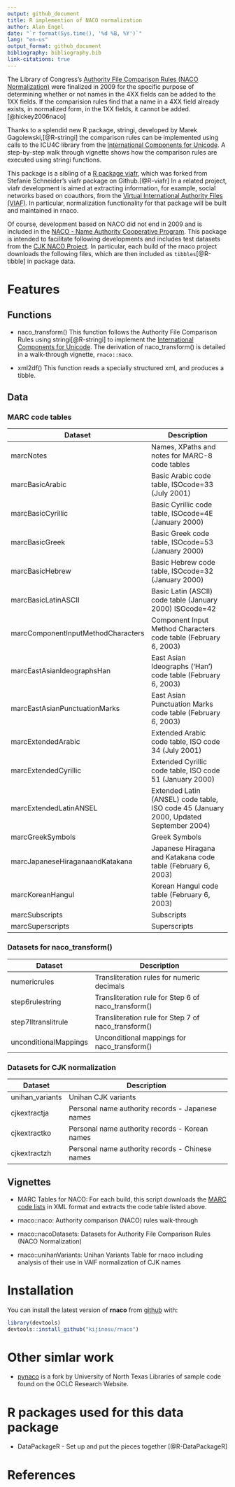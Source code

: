 ```yaml
---
output: github_document
title: R implemention of NACO normalization
author: Alan Engel
date: "`r format(Sys.time(), '%d %B, %Y')`"
lang: "en-us"
output_format: github_document
bibliography: bibliography.bib
link-citations: true
---
```


The Library of Congress's [Authority File Comparison Rules (NACO Normalization)](https://www.loc.gov/aba/pcc/naco/normrule-2.html)
were finalized in 2009 for the specific purpose of determining whether or not names in the 4XX fields
can be added to the 1XX fields. If the comparision rules find that a name in a 4XX field already exists,
in normalized form, in the 1XX fields, it cannot be added.[@hickey2006naco]

Thanks to a splendid new R package, stringi, developed by Marek Gagolewski,[@R-stringi] the comparison rules
can be implemented using calls to the ICU4C library from the [International Components for Unicode](https://icu.unicode.org/).
A step-by-step walk through vignette shows how the comparison rules are executed using stringi functions.

This package is a sibling of a [R package viafr](https://github.com/kijinosu/viafr), which was forked
from Stefanie Schneider's viafr package on Github.[@R-viafr] In a related project, viafr development is
aimed at extracting information, for example, social networks based on coauthors, from the
[Virtual International Authority Files (VIAF)](https://viaf.org/). In particular, normalization functionality
for that package will be built and maintained in rnaco.

Of course, development based on NACO did not end in 2009 and is included in the
[NACO - Name Authority Cooperative Program](https://www.loc.gov/aba/pcc/naco/index.html). This package
is intended to facilitate following developments and includes test datasets from the
[CJK NACO Project](https://www.loc.gov/aba/pcc/naco/CJK.html). In particular, each build
of the rnaco project downloads the following files, which are then included as ```tibbles```[@R-tibble]
in package data.

# Features

## Functions

* naco_transform() This function follows the Authority File Comparison Rules using stringi[@R-stringi]
to implement the [International Components for Unicode](https://icu.unicode.org/). The derivation of
naco_transform() is detailed in a walk-through vignette, ```rnaco::naco```.

* xml2df() This function reads a specially structured xml, and produces a tibble.

## Data

### MARC code tables

Dataset | Description
------- | --------------
marcNotes | Names, XPaths and notes for MARC-8 code tables
marcBasicArabic | Basic Arabic code table, ISOcode=33 (July 2001)
marcBasicCyrillic | Basic Cyrillic code table, ISOcode=4E (January 2000)
marcBasicGreek | Basic Greek code table, ISOcode=53 (January 2000)
marcBasicHebrew | Basic Hebrew code table, ISOcode=32 (January 2000)
marcBasicLatinASCII | Basic Latin (ASCII) code table (January 2000) ISOcode=42
marcComponentInputMethodCharacters | Component Input Method Characters code table (February 6, 2003)
marcEastAsianIdeographsHan | East Asian Ideographs ('Han') code table (February 6, 2003)
marcEastAsianPunctuationMarks | East Asian Punctuation Marks code table (February 6, 2003)
marcExtendedArabic | Extended Arabic code table, ISO code 34 (July 2001)
marcExtendedCyrillic | Extended Cyrillic code table, ISO code 51 (January 2000)
marcExtendedLatinANSEL | Extended Latin (ANSEL) code table, ISO code 45 (January 2000, Updated September 2004)
marcGreekSymbols | Greek Symbols
marcJapaneseHiraganaandKatakana | Japanese Hiragana and Katakana code table (February 6, 2003)
marcKoreanHangul | Korean Hangul code table (February 6, 2003)
marcSubscripts | Subscripts
marcSuperscripts | Superscripts

### Datasets for naco_transform()

Dataset | Description
------- | --------------
numericrules | Transliteration rules for numeric decimals
step6rulestring | Transliteration rule for Step 6 of naco_transform()
step7lltranslitrule | Transliteration rule for Step 7 of naco_transform()
unconditionalMappings | Unconditional mappings for naco_transform()

### Datasets for CJK normalization

Dataset | Description
------- | --------------
unihan_variants | Unihan CJK variants
cjkextractja | Personal name authority records - Japanese names
cjkextractko | Personal name authority records - Korean names
cjkextractzh | Personal name authority records - Chinese names

## Vignettes

* MARC Tables for NACO: For each build, this script downloads the [MARC code lists](https://www.loc.gov/marc/)
in XML format and extracts the code table listed above.

* rnaco::naco: Authority comparison (NACO) rules walk-through

* rnaco::nacoDatasets: Datasets for Authority File Comparison Rules (NACO Normalization)

* rnaco::unihanVariants: Unihan Variants Table for rnaco including analysis of their use in VAIF
normalization of CJK names

# Installation

You can install the latest version of __rnaco__ from
[github](https://github.com/kijinosu/rnaco) with:

```r
library(devtools)
devtools::install_github("kijinosu/rnaco")
```

# Other simlar work

* [pynaco](https://github.com/unt-libraries/pynaco) is a fork by University of North Texas Libraries
of sample code found on the OCLC Research Website.

# R packages used for this data package

* DataPackageR - Set up and put the pieces together [@R-DataPackageR]

# References
